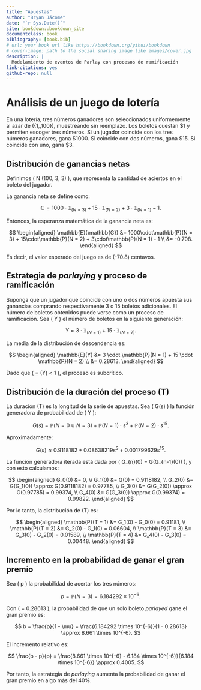 ```yaml
--- 
title: "Apuestas"
author: "Bryan Jácome"
date: "`r Sys.Date()`"
site: bookdown::bookdown_site
documentclass: book
bibliography: [book.bib]
# url: your book url like https://bookdown.org/yihui/bookdown
# cover-image: path to the social sharing image like images/cover.jpg
description: |
  Modelamiento de eventos de Parlay con procesos de ramificación
link-citations: yes
github-repo: null
---
```


# Análisis de un juego de lotería

En una lotería, tres números ganadores son seleccionados uniformemente al azar de \(\{1,\ldots,100\}\), muestreando sin reemplazo. Los boletos cuestan \$1 y permiten escoger tres números. Si un jugador coincide con los tres números ganadores, gana \$1000. Si coincide con dos números, gana \$15. Si coincide con uno, gana \$3.

## Distribución de ganancias netas

Definimos \( N \sim \text{Hypergeometric}(100, 3, 3) \), que representa la cantidad de aciertos en el boleto del jugador.

La ganancia neta se define como:

$$
\mathbb{G} = 1000 \cdot\mathbb{1}_{(N = 3)} + 15\cdot\mathbb{1}_{(N = 2)} + 3\cdot\mathbb{1}_{(N = 1)} - 1.
$$

Entonces, la esperanza matemática de la ganancia neta es:

$$
\begin{aligned}
\mathbb{E}(\mathbb{G}) &= 1000\cdot\mathbb{P}(N = 3) + 15\cdot\mathbb{P}(N = 2) + 3\cdot\mathbb{P}(N = 1) - 1 \\
&= -0.708.
\end{aligned}
$$

Es decir, el valor esperado del juego es de \(-70.8\) centavos.

## Estrategia de *parlaying* y proceso de ramificación

Suponga que un jugador que coincide con uno o dos números apuesta sus ganancias comprando respectivamente 3 o 15 boletos adicionales. El número de boletos obtenidos puede verse como un proceso de ramificación. Sea \( Y \) el número de boletos en la siguiente generación:

$$
Y = 3\cdot\mathbb{1}_{(N = 1)} + 15\cdot\mathbb{1}_{(N = 2)}.
$$

La media de la distribución de descendencia es:

$$
\begin{aligned}
\mathbb{E}(Y) &= 3 \cdot \mathbb{P}(N = 1) + 15 \cdot \mathbb{P}(N = 2) \\
&= 0.28613.
\end{aligned}
$$

Dado que \( \mu = \mathbb{E}(Y) < 1 \), el proceso es subcrítico.

## Distribución de la duración del proceso \(T\)

La duración \(T\) es la longitud de la serie de apuestas. Sea \( G(s) \) la función generadora de probabilidad de \( Y \):

$$
G(s) = \mathbb{P}(N=0 \cup N=3) + \mathbb{P}(N=1) \cdot s^3 + \mathbb{P}(N=2) \cdot s^{15}.
$$

Aproximadamente:

$$
G(s) \approx 0.9118182 + 0.08638219 s^3 + 0.001799629 s^{15}.
$$

La función generadora iterada está dada por \( G_{n}(0) = G(G_{n-1}(0)) \), y con esto calculamos:

$$
\begin{aligned}
G_0(0) &= 0, \\
G_1(0) &= G(0) = 0.9118182, \\
G_2(0) &= G(G_1(0)) \approx G(0.9118182) = 0.97785, \\
G_3(0) &= G(G_2(0)) \approx G(0.97785) = 0.99374, \\
G_4(0) &= G(G_3(0)) \approx G(0.99374) = 0.99822.
\end{aligned}
$$

Por lo tanto, la distribución de \(T\) es:

$$
\begin{aligned}
\mathbb{P}(T = 1) &= G_1(0) - G_0(0) = 0.91181, \\
\mathbb{P}(T = 2) &= G_2(0) - G_1(0) = 0.06604, \\
\mathbb{P}(T = 3) &= G_3(0) - G_2(0) = 0.01589, \\
\mathbb{P}(T = 4) &= G_4(0) - G_3(0) = 0.00448.
\end{aligned}
$$

## Incremento en la probabilidad de ganar el gran premio

Sea \( p \) la probabilidad de acertar los tres números:

$$
p = \mathbb{P}(N = 3) = 6.184292 \times 10^{-6}.
$$

Con \( \mu = 0.28613 \), la probabilidad de que un solo boleto *parlayed* gane el gran premio es:

$$
b = \frac{p}{1 - \mu} = \frac{6.184292 \times 10^{-6}}{1 - 0.28613} \approx 8.661 \times 10^{-6}.
$$

El incremento relativo es:

$$
\frac{b - p}{p} = \frac{8.661 \times 10^{-6} - 6.184 \times 10^{-6}}{6.184 \times 10^{-6}} \approx 0.4005.
$$

Por tanto, la estrategia de *parlaying* aumenta la probabilidad de ganar el gran premio en algo más del 40%.
